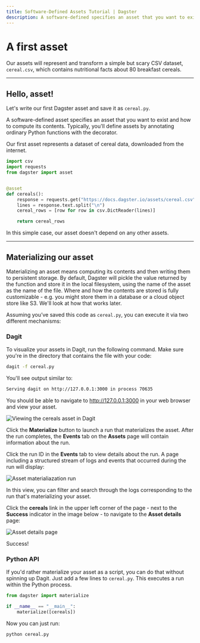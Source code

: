 ```yaml
---
title: Software-Defined Assets Tutorial | Dagster
description: A software-defined specifies an asset that you want to exist and how to compute its contents.
---
```


# A first asset

Our assets will represent and transform a simple but scary CSV dataset, `cereal.csv`, which contains nutritional facts about 80 breakfast cereals.

---

## Hello, asset!

Let's write our first Dagster asset and save it as `cereal.py`.

A software-defined asset specifies an asset that you want to exist and how to compute its contents. Typically, you'll define assets by annotating ordinary Python functions with the <PyObject module="dagster" object="asset" decorator /> decorator.

Our first asset represents a dataset of cereal data, downloaded from the internet.

```python file=/guides/dagster/asset_tutorial/cereal.py startafter=start_asset_marker endbefore=end_asset_marker
import csv
import requests
from dagster import asset


@asset
def cereals():
    response = requests.get("https://docs.dagster.io/assets/cereal.csv")
    lines = response.text.split("\n")
    cereal_rows = [row for row in csv.DictReader(lines)]

    return cereal_rows
```

In this simple case, our asset doesn't depend on any other assets.

---

## Materializing our asset

Materializing an asset means computing its contents and then writing them to persistent storage. By default, Dagster will pickle the value returned by the function and store it in the local filesystem, using the name of the asset as the name of the file. Where and how the contents are stored is fully customizable - e.g. you might store them in a database or a cloud object store like S3. We'll look at how that works later.

Assuming you’ve saved this code as `cereal.py`, you can execute it via two different mechanisms:

### Dagit

To visualize your assets in Dagit, run the following command. Make sure you're in the directory that contains the file with your code:

```bash
dagit -f cereal.py
```

You'll see output similar to:

```bash
Serving dagit on http://127.0.0.1:3000 in process 70635
```

You should be able to navigate to <http://127.0.0.1:3000> in your web browser and view your asset.

<!-- ![Viewing the cereals asset in Dagit](/images/guides/asset-tutorial/defining_an_asset.png) -->

<Image
alt="Viewing the cereals asset in Dagit"
src="/images/guides/asset-tutorial/defining_an_asset.png"
width={3574}
height={1962}
/>

Click the **Materialize** button to launch a run that materializes the asset. After the run completes, the **Events** tab on the **Assets** page will contain information about the run.

Click the run ID in the **Events** tab to view details about the run. A page including a structured stream of logs and events that occurred during the run will display:

<!-- ![Asset materialiazation run](/images/guides/asset-tutorial/asset_run.png) -->

<Image
alt="Asset materialiazation run"
src="/images/guides/asset-tutorial/asset_run.png"
width={3574}
height={1962}
/>

In this view, you can filter and search through the logs corresponding to the run that's materializing your asset.

Click the **cereals** link in the upper left corner of the page - next to the **Success** indicator in the image below - to navigate to the **Asset details** page:

<!-- ![Asset details page](/images/guides/asset-tutorial/asset_details.png) -->

<Image
alt="Asset details page"
src="/images/guides/asset-tutorial/asset_details.png"
width={3574}
height={1962}
/>

Success!

### Python API

If you'd rather materialize your asset as a script, you can do that without spinning up Dagit. Just add a few lines to `cereal.py`. This executes a run within the Python process.

```python file=/guides/dagster/asset_tutorial/cereal.py startafter=start_materialize_marker endbefore=end_materialize_marker
from dagster import materialize

if __name__ == "__main__":
    materialize([cereals])
```

Now you can just run:

```bash
python cereal.py
```
